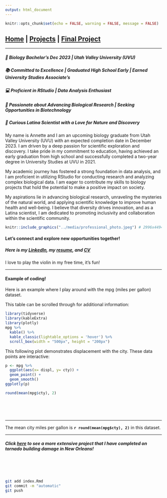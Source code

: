 ```yaml
---
output: html_document
---
```


```r
knitr::opts_chunk$set(echo = FALSE, warning = FALSE, message = FALSE)
```
## [Home](https://annettelewis.github.io/) | [Projects](https://annettelewis.github.io/projects/) | [Final Project](https://annettelewis.github.io/projects/BIOL_3100_final_project/)

---

##### 🌱 Biology Bachelor's Dec 2023 | Utah Valley University (UVU)

##### 📚 Committed to Excellence | Graduated High School Early | Earned University Studies Associate’s

##### 💻 Proficient in RStudio | Data Analysis Enthusiast

##### 🔬 Passionate about Advancing Biological Research | Seeking Opportunities in Biotechnology

##### 🌿 Curious Latina Scientist with a Love for Nature and Discovery

My name is Annette and I am an upcoming biology graduate from Utah Valley University (UVU) with an expected completion date in December 2023. I am driven by a deep passion for scientific exploration and discovery. I take pride in my commitment to education, having achieved an early graduation from high school and successfully completed a two-year degree in University Studies at UVU in 2021.

My academic journey has fostered a strong foundation in data analysis, and I am proficient in utilizing RStudio for conducting research and analyzing complex biological data. I am eager to contribute my skills to biology projects that hold the potential to make a positive impact on society.

My aspirations lie in advancing biological research, unraveling the mysteries of the natural world, and applying scientific knowledge to improve human health and well-being. I believe that diversity drives innovation, and as a Latina scientist, I am dedicated to promoting inclusivity and collaboration within the scientific community.

```r
knitr::include_graphics("../media/professional_photo.jpeg") # 2996x4494
``` 

#### Let's connect and explore new opportunities together!

##### Here is my [LinkedIn](https://www.linkedin.com/in/annette-lewis-68314b216/), my [resume](https://annettelewis.github.io/media/Annette_Lewis_Resume.pdf), and [CV](https://annettelewis.github.io/media/CV_Lewis.pdf)

I love to play the violin in my free time, it's fun!

---

#### Example of coding!

Here is an example where I play around with the mpg (miles per gallon) dataset. 

This table can be scrolled through for additional information:
```r
library(tidyverse)
library(kableExtra)
library(plotly)
mpg %>% 
  kable() %>% 
  kable_classic(lightable_options = 'hover') %>% 
  scroll_box(width = "500px", height = "200px")
```

This following plot demonstrates displacement with the city. These data points are interactive:
```r
p <- mpg %>% 
  ggplot(aes(x= displ, y= cty)) +
  geom_point() +
  geom_smooth()
ggplotly(p)

round(mean(mpg$cty), 2)
```
<br><br><br>

---

The mean city miles per gallon is **`r round(mean(mpg$cty), 2)`** in this dataset.

---

##### Click [here](https://annettelewis.github.io/projects/BIOL_3100_final_project/) to see a more extensive project that I have completed on tornado building damage in New Orleans!

<br><br><br>

```bash
git add index.Rmd
git commit -m "automatic"
git push
```
